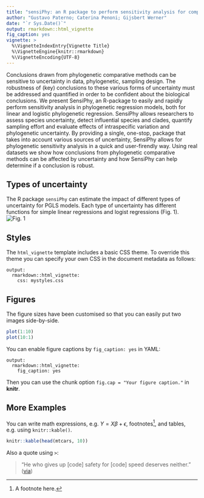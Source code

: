 ```yaml
---
title: "sensiPhy: an R package to perform sensitivity analysis for comparative methods"
author: "Gustavo Paterno; Caterina Penoni; Gijsbert Werner"
date: "`r Sys.Date()`"
output: rmarkdown::html_vignette
fig_caption: yes
vignette: >
  %\VignetteIndexEntry{Vignette Title}
  %\VignetteEngine{knitr::rmarkdown}
  %\VignetteEncoding{UTF-8}
---
```


Conclusions drawn from phylogenetic comparative methods can be sensitive to uncertainty in data, phylogenetic, sampling design.
The robustness of (key) conclusions to these various forms of uncertainty must be addressed and quantified in order to be confident about the biological conclusions. 
We present SensiPhy, an R-package to easily and rapidly perform sensitivity analysis in phylogenetic regression models, both for linear and logistic phylogenetic regression. 
SensiPhy allows researchers to assess species uncertainty, detect influential species and clades, quantify sampling effort and evaluate effects of intraspecific variation and phylogenetic uncertainty. 
By providing a single, one-stop, package that takes into account various sources of uncertainty, SensiPhy allows for phylogenetic sensitivity analysis in a quick and user-firendly way. 
Using real datasets we show how conclusions from phylogenetic comparative methods can be affected by uncertainty and how SensiPhy can help determine if a conclusion is robust. 


## Types of uncertainty

The R package `sensiPhy` can estimate the impact of different types of uncertainty 
for PGLS models. Each type of uncertainty has different functions for simple
linear regressions and logist regressions (Fig. 1).
![Fig. 1](workflow.resized.jpg)


## Styles

The `html_vignette` template includes a basic CSS theme. To override this theme you can specify your own CSS in the document metadata as follows:

    output: 
      rmarkdown::html_vignette:
        css: mystyles.css

## Figures

The figure sizes have been customised so that you can easily put two images side-by-side. 

```r
plot(1:10)
plot(10:1)
```

You can enable figure captions by `fig_caption: yes` in YAML:

    output:
      rmarkdown::html_vignette:
        fig_caption: yes

Then you can use the chunk option `fig.cap = "Your figure caption."` in **knitr**.

## More Examples

You can write math expressions, e.g. $Y = X\beta + \epsilon$, footnotes^[A footnote here.], and tables, e.g. using `knitr::kable()`.

```r
knitr::kable(head(mtcars, 10))
```

Also a quote using `>`:

> "He who gives up [code] safety for [code] speed deserves neither."
([via](https://twitter.com/hadleywickham/status/504368538874703872))
